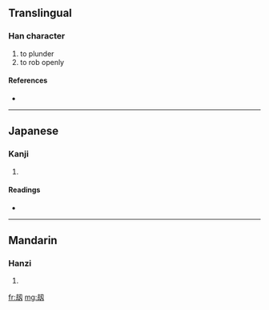 {{also|劫}}
==Translingual==

===Han character===
{{Han char|rn=18|rad=刀|as=06|sn=8|four=|canj=土戈尸竹戈 (GISHI), 土戈尸大 (GISK)}}

# to plunder
# to rob openly

====References====
* {{Han ref|kx=0139.251|dkj=01987|dj=0317.020|hdz=10332.070|uh=523C|ud=21052}}

----

==Japanese==

===Kanji===
{{ja-kanji|grade=|rs=刀06}}

# {{defn|Japanese}}

====Readings====
* {{ja-readings|on=[[きょう]] (kyō)|kun=}}

----

==Mandarin==

===Hanzi===
{{cmn-hanzi|pin=[[jié]] ([[jie2]])|wg=chieh<sup>2</sup>}}

# {{defn|Mandarin}}

[[fr:刼]]
[[mg:刼]]